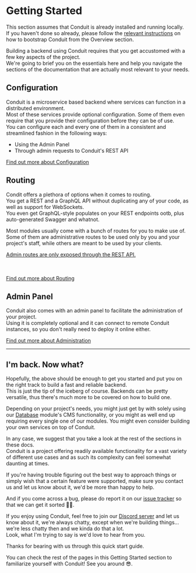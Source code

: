 # Getting Started

This section assumes that Conduit is already installed and running locally.<br />
If you haven't done so already, please follow the [relevant instructions](../installation) on how to bootstrap Conduit from the Overview section.

Building a backend using Conduit requires that you get accustomed with a few key aspects of the project.<br />
We're going to brief you on the essentials here and help you navigate the sections of the documentation that are actually most relevant to your needs.

## Configuration

Conduit is a microservice based backend where services can function in a distributed environment.<br />
Most of these services provide optional configuration. Some of them even require that you provide their configuration before they can be of use.<br />
You can configure each and every one of them in a consistent and streamlined fashion in the following ways:

- Using the Admin Panel
- Through admin requests to Conduit's REST API

[Find out more about Configuration](../config)

## Routing

Condit offers a plethora of options when it comes to routing.<br />
You get a REST and a GraphQL API without duplicating any of your code, as well as support for WebSockets.<br />
You even get GraphQL-style populates on your REST endpoints ootb, plus auto-generated Swagger and whatnot.

Most modules usually come with a bunch of routes for you to make use of.<br />
Some of them are administrative routes to be used only by you and your project's staff, while others are meant to be used by your clients.

<u>Admin routes are only exposed through the REST API.</u>

<br /><br />
<a href="../router">Find out more about Routing</a>

## Admin Panel

Conduit also comes with an admin panel to facilitate the administration of your project.<br />
Using it is completely optional and it can connect to remote Conduit instances, so you don't really need to deploy it online either.<br />

[Find out more about Administration](admin-panel)

-------------------------------------------------

## I'm back. Now what?

Hopefully, the above should be enough to get you started and put you on the right track to build a fast and reliable backend.<br />
This is just the tip of the iceberg of course. Backends can be pretty versatile, thus there's much more to be covered on how to build one.

Depending on your project's needs, you might just get by with solely using our [Database](../modules/database) module's CMS functionality,
or you might as well end up requiring every single one of our modules. You might even consider building your own services on top of Conduit.

In any case, we suggest that you take a look at the rest of the sections in these docs.<br />
Conduit is a project offering readily available functionality for a vast variety of different use cases and as such its complexity can feel somewhat daunting at times.<br />

If you're having trouble figuring out the best way to approach things or simply wish that a certain feature were supported,
make sure you contact us and let us know about it, we'd be more than happy to help.<br />

And if you come across a bug, please do report it on our [issue tracker](https://github.com/ConduitPlatform/Conduit/issues/new/choose) so that we can get it sorted 🐛🔨.

If you enjoy using Conduit, feel free to join our [Discord server](https://discord.com/invite/fBqUQ23M7g) and let us know about it, we're always chatty,
except when we're building things... we're less chatty then and we kinda do that a lot.<br />
Look, what I'm trying to say is we'd love to hear from you.

Thanks for bearing with us through this quick start guide.<br />

You can check the rest of the pages in this Getting Started section to familiarize yourself with Conduit!
See you around 😎.
